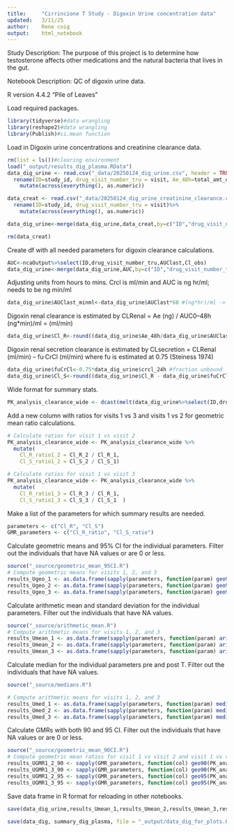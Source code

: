 ```yaml
---
title:     "Cirrincione T Study - Digoxin Urine concentration data"
updated:   3/11/25
author:    Rene coig
output:    html_notebook
---
```

Study Description: The purpose of this project is to determine how testosterone affects other medications and the natural bacteria that lives in the gut.

Notebook Description: QC of digoxin urine data.

R version 4.4.2 "Pile of Leaves"

Load required packages.
```r
library(tidyverse)#data wrangling 
library(reshape2)#data wrangling
library(Publish)#ci.mean function
```
Load in Digoxin urine concentrations and creatinine clearance data.
```r
rm(list = ls())#clearing environment
load("_output/results_dig_plasma.RData")
data_dig_urine <- read.csv("_data/20250124_dig_urine.csv", header = TRUE)%>% #experimental digoxin urine data
  rename(ID=study_id, drug_visit_number_tru = visit, Ae_48h=total_amt_dig_excret_nanograms_ng)%>%
    mutate(across(everything(), as.numeric)) 

data_creat <- read.csv("_data/20250124_dig_urine_creatinine_clearance.csv", header = TRUE)%>% #experimental creatinine clearance data
  rename(ID=study_id, drug_visit_number_tru = visit)%>%
    mutate(across(everything(), as.numeric)) 

data_dig_urine<-merge(data_dig_urine,data_creat,by=c("ID","drug_visit_number_tru"))

rm(data_creat)
```
Create df with all needed parameters for digoxin clearance calculations.
```r
AUC<-ncaOutput%>%select(ID,drug_visit_number_tru,AUClast,Cl_obs)
data_dig_urine<-merge(data_dig_urine,AUC,by=c("ID","drug_visit_number_tru"))
```
Adjusting units from hours to mins. Crcl is ml/min and AUC is ng hr/ml; needs to be ng min/ml
```r
data_dig_urine$AUClast_minml<-data_dig_urine$AUClast*60 #(ng*hr)/ml -> (ng*min)/ml
```
Digoxin renal clearance is estimated by CLRenal = Ae (ng) / AUC0–48h (ng*min)/ml = (ml/min)
```r
data_dig_urine$Cl_R<-round((data_dig_urine$Ae_48h/data_dig_urine$AUClast_minml),0) #ml/min
```
Digoxin renal secretion clearance is estimated by CLsecretion = CLRenal (ml/min) – fu·CrCl (ml/min) where fu is estimated at 0.75 (Steiness 1974)
```r
data_dig_urine$fuCrCl<-0.75*data_dig_urine$crcl_24h #fraction unbound
data_dig_urine$Cl_S<-round((data_dig_urine$Cl_R - data_dig_urine$fuCrCl),0) #ml/min
```
Wide format for summary stats.
```r
PK_analysis_clearance_wide <- dcast(melt(data_dig_urine%>%select(ID,drug_visit_number_tru,Cl_R,Cl_S), id.vars=c("ID", "drug_visit_number_tru")), ID ~ variable+drug_visit_number_tru)
```
Add a new column with ratios for visits 1 vs 3 and visits 1 vs 2 for geometric mean ratio calculations.
```r
# Calculate ratios for visit 1 vs visit 2
PK_analysis_clearance_wide <- PK_analysis_clearance_wide %>%
  mutate(
    Cl_R_ratio1_2 = Cl_R_2 / Cl_R_1,
    Cl_S_ratio1_2 = Cl_S_2 / Cl_S_1)

# Calculate ratios for visit 1 vs visit 3
PK_analysis_clearance_wide <- PK_analysis_clearance_wide %>%
  mutate(
    Cl_R_ratio1_3 = Cl_R_3 / Cl_R_1,
    Cl_S_ratio1_3 = Cl_S_3 / Cl_S_1  )
```
Make a list of the parameters for which summary results are needed.
```r
parameters <- c("Cl_R", "Cl_S")
GMR_parameters <- c("Cl_R_ratio", "Cl_S_ratio")
```
Calculate geometric means and 95% CI for the individual parameters. Filter out the individuals that have NA values or are 0 or less.
```r
source("_source/geometric_mean_95CI.R")
# Compute geometric means for visits 1, 2, and 3
results_Ugeo_1 <- as.data.frame(sapply(parameters, function(param) geo95(PK_analysis_clearance_wide[[paste0(param, "_1")]])))
results_Ugeo_2 <- as.data.frame(sapply(parameters, function(param) geo95(PK_analysis_clearance_wide[[paste0(param, "_2")]])))
results_Ugeo_3 <- as.data.frame(sapply(parameters, function(param) geo95(PK_analysis_clearance_wide[[paste0(param, "_3")]])))
```
Calculate arithmetic mean and standard deviation for the individual parameters. Filter out the individuals that have NA values.
```r
source("_source/arithmetic_mean.R")
# Compute arithmetic means for visits 1, 2, and 3
results_Umean_1 <- as.data.frame(sapply(parameters, function(param) arithmean(PK_analysis_clearance_wide[[paste0(param, "_1")]])))
results_Umean_2 <- as.data.frame(sapply(parameters, function(param) arithmean(PK_analysis_clearance_wide[[paste0(param, "_2")]])))
results_Umean_3 <- as.data.frame(sapply(parameters, function(param) arithmean(PK_analysis_clearance_wide[[paste0(param, "_3")]])))
```
Calculate median for the individual parameters pre and post T. Filter out the individuals that have NA values.
```r
source("_source/medians.R")

# Compute arithmetic means for visits 1, 2, and 3
results_Umed_1 <- as.data.frame(sapply(parameters, function(param) medians(PK_analysis_clearance_wide[[paste0(param, "_1")]])))
results_Umed_2 <- as.data.frame(sapply(parameters, function(param) medians(PK_analysis_clearance_wide[[paste0(param, "_2")]])))
results_Umed_3 <- as.data.frame(sapply(parameters, function(param) medians(PK_analysis_clearance_wide[[paste0(param, "_3")]])))
```
Calculate GMRs with both 90 and 95 CI. Filter out the individuals that have NA values or are 0 or less.
```r
source("_source/geometric_mean_90CI.R")
# Compute geometric mean ratios for visit 1 vs visit 2 and visit 1 vs visit 3
results_UGMR1_2_90 <- sapply(GMR_parameters, function(col) geo90(PK_analysis_clearance_wide[[paste0(col, "1_2")]]))
results_UGMR1_3_90 <- sapply(GMR_parameters, function(col) geo90(PK_analysis_clearance_wide[[paste0(col, "1_3")]]))
results_UGMR1_2_95 <- sapply(GMR_parameters, function(col) geo95(PK_analysis_clearance_wide[[paste0(col, "1_2")]]))
results_UGMR1_3_95 <- sapply(GMR_parameters, function(col) geo95(PK_analysis_clearance_wide[[paste0(col, "1_3")]]))
```
Save data frame in R format for reloading in other notebooks.
```r
save(data_dig_urine,results_Umean_1,results_Umean_2,results_Umean_3,results_Umed_1,results_Umed_2,results_Umed_3, results_Ugeo_1,results_Ugeo_2,results_Ugeo_3,results_UGMR1_2_90,results_UGMR1_3_90,results_UGMR1_2_95,results_UGMR1_3_95, ncaOutput, data_dig,summary_dig_plasma, results_mean_1,results_mean_2,results_mean_3,results_med_1,results_med_2,results_med_3, results_geo_1,results_geo_2,results_geo_3,results_GMR1_2_90, results_GMR1_3_90, results_GMR1_2_95, results_GMR1_3_95, PK_analysis_dig_wide, file = "_output/results_dig.RData")

save(data_dig, summary_dig_plasma, file = "_output/data_dig_for_plots.RData")
```